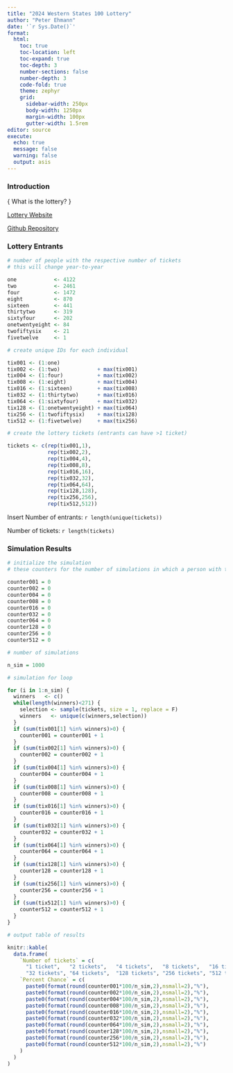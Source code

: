 ```yaml
---
title: "2024 Western States 100 Lottery"
author: "Peter Ehmann"
date: '`r Sys.Date()`'
format:
  html:
    toc: true
    toc-location: left
    toc-expand: true
    toc-depth: 3
    number-sections: false
    number-depth: 3
    code-fold: true
    theme: zephyr
    grid:
      sidebar-width: 250px
      body-width: 1250px
      margin-width: 100px
      gutter-width: 1.5rem
editor: source
execute: 
  echo: true
  message: false
  warning: false
  output: asis
---
```


### Introduction

{ What is the lottery? }

[Lottery Website](https://www.wser.org/lottery-2/)

[Github Repository](https://github.com/peter-ehmann/westernStates100-simulation)

### Lottery Entrants

```r
# number of people with the respective number of tickets
# this will change year-to-year

one            <- 4122
two            <- 2461
four           <- 1472
eight          <- 870
sixteen        <- 441
thirtytwo      <- 319
sixtyfour      <- 202
onetwentyeight <- 84
twofiftysix    <- 21
fivetwelve     <- 1

# create unique IDs for each individual

tix001 <- (1:one)
tix002 <- (1:two)            + max(tix001)
tix004 <- (1:four)           + max(tix002)
tix008 <- (1:eight)          + max(tix004)
tix016 <- (1:sixteen)        + max(tix008)
tix032 <- (1:thirtytwo)      + max(tix016)
tix064 <- (1:sixtyfour)      + max(tix032)
tix128 <- (1:onetwentyeight) + max(tix064)
tix256 <- (1:twofiftysix)    + max(tix128)
tix512 <- (1:fivetwelve)     + max(tix256)

# create the lottery tickets (entrants can have >1 ticket)

tickets <- c(rep(tix001,1),
             rep(tix002,2),
             rep(tix004,4),
             rep(tix008,8),
             rep(tix016,16),
             rep(tix032,32),
             rep(tix064,64),
             rep(tix128,128),
             rep(tix256,256),
             rep(tix512,512))
```

{ Insert table here }

Number of entrants: `r length(unique(tickets))`

Number of tickets: `r length(tickets)`

### Simulation Results

```r
# initialize the simulation
# these counters for the number of simulations in which a person with that number of tickets is selected

counter001 = 0
counter002 = 0
counter004 = 0
counter008 = 0
counter016 = 0
counter032 = 0
counter064 = 0
counter128 = 0
counter256 = 0
counter512 = 0

# number of simulations

n_sim = 1000

# simulation for loop

for (i in 1:n_sim) {
  winners   <- c()
  while(length(winners)<271) {
    selection <- sample(tickets, size = 1, replace = F)
    winners   <- unique(c(winners,selection))
  }
  if (sum(tix001[1] %in% winners)>0) {
    counter001 = counter001 + 1
  }
  if (sum(tix002[1] %in% winners)>0) {
    counter002 = counter002 + 1
  }
  if (sum(tix004[1] %in% winners)>0) {
    counter004 = counter004 + 1
  }
  if (sum(tix008[1] %in% winners)>0) {
    counter008 = counter008 + 1
  }
  if (sum(tix016[1] %in% winners)>0) {
    counter016 = counter016 + 1
  }
  if (sum(tix032[1] %in% winners)>0) {
    counter032 = counter032 + 1
  }
  if (sum(tix064[1] %in% winners)>0) {
    counter064 = counter064 + 1
  }
  if (sum(tix128[1] %in% winners)>0) {
    counter128 = counter128 + 1
  }
  if (sum(tix256[1] %in% winners)>0) {
    counter256 = counter256 + 1
  }
  if (sum(tix512[1] %in% winners)>0) {
    counter512 = counter512 + 1
  }
}

# output table of results

knitr::kable(
  data.frame(
    `Number of tickets` = c(
      "1 ticket",   "2 tickets",   "4 tickets",   "8 tickets",   "16 tickets",
      "32 tickets", "64 tickets",  "128 tickets", "256 tickets", "512 tickets"),
    `Percent Chance` = c(
      paste0(format(round(counter001*100/n_sim,2),nsmall=2),"%"),
      paste0(format(round(counter002*100/n_sim,2),nsmall=2),"%"),
      paste0(format(round(counter004*100/n_sim,2),nsmall=2),"%"),
      paste0(format(round(counter008*100/n_sim,2),nsmall=2),"%"),
      paste0(format(round(counter016*100/n_sim,2),nsmall=2),"%"),
      paste0(format(round(counter032*100/n_sim,2),nsmall=2),"%"),
      paste0(format(round(counter064*100/n_sim,2),nsmall=2),"%"),
      paste0(format(round(counter128*100/n_sim,2),nsmall=2),"%"),
      paste0(format(round(counter256*100/n_sim,2),nsmall=2),"%"),
      paste0(format(round(counter512*100/n_sim,2),nsmall=2),"%")
    )
  )
)
```
